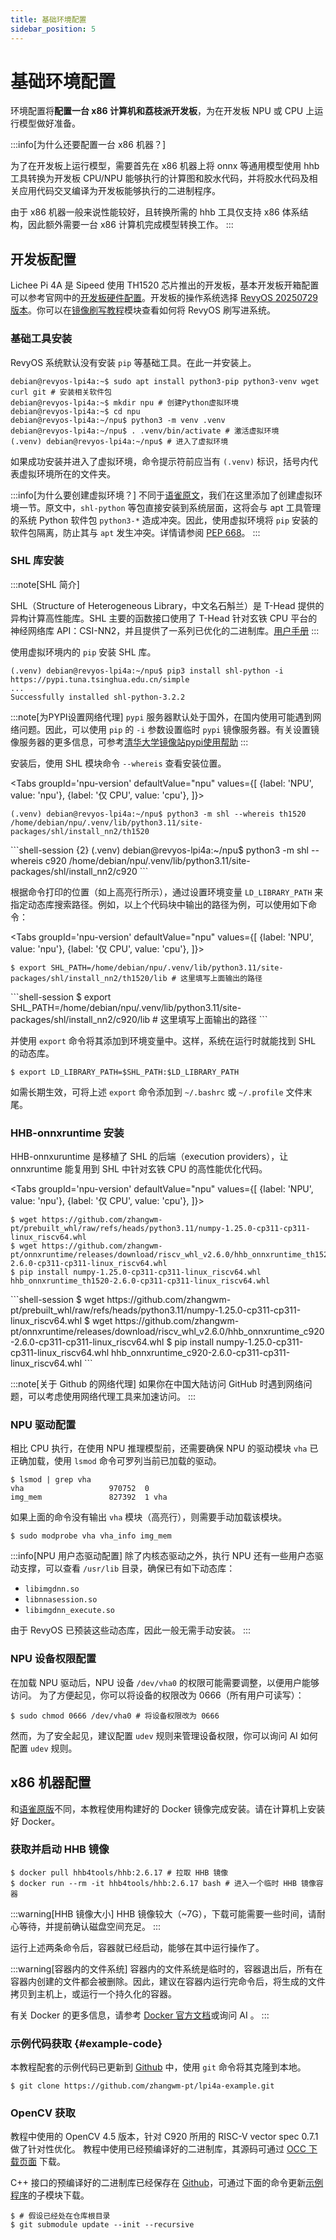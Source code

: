 ```yaml
---
title: 基础环境配置
sidebar_position: 5
---
```



# 基础环境配置

环境配置将**配置一台 x86 计算机和荔枝派开发板**，为在开发板 NPU 或 CPU 上运行模型做好准备。

:::info[为什么还要配置一台 x86 机器？]

为了在开发板上运行模型，需要首先在 x86 机器上将 onnx 等通用模型使用 hhb 工具转换为开发板 CPU/NPU 能够执行的计算图和胶水代码，并将胶水代码及相关应用代码交叉编译为开发板能够执行的二进制程序。

由于 x86 机器一般来说性能较好，且转换所需的 hhb 工具仅支持 x86 体系结构，因此额外需要一台 x86 计算机完成模型转换工作。
:::

## 开发板配置

Lichee Pi 4A 是 Sipeed 使用 TH1520 芯片推出的开发板，基本开发板开箱配置可以参考官网中的[开发板硬件配置](https://wiki.sipeed.com/hardware/zh/lichee/th1520/lpi4a/2_unbox.html)。开发板的操作系统选择 [RevyOS 20250729 版本](https://fast-mirror.isrc.ac.cn/revyos/extra/images/lpi4a/20250729/)。你可以在[镜像刷写教程](../../../Installation/intro)模块查看如何将 RevyOS 刷写进系统。

### 基础工具安装

RevyOS 系统默认没有安装 `pip` 等基础工具。在此一并安装上。

```shell-session
debian@revyos-lpi4a:~$ sudo apt install python3-pip python3-venv wget curl git # 安装相关软件包
debian@revyos-lpi4a:~$ mkdir npu # 创建Python虚拟环境
debian@revyos-lpi4a:~$ cd npu
debian@revyos-lpi4a:~/npu$ python3 -m venv .venv
debian@revyos-lpi4a:~/npu$ . .venv/bin/activate # 激活虚拟环境
(.venv) debian@revyos-lpi4a:~/npu$ # 进入了虚拟环境
```

如果成功安装并进入了虚拟环境，命令提示符前应当有 `(.venv)` 标识，括号内代表虚拟环境所在的文件夹。

:::info[为什么要创建虚拟环境？]
不同于[语雀原文](https://www.yuque.com/za4k4z/yp3bry/tx9hcuw35s9x24po#Cv3Tw)，我们在这里添加了创建虚拟环境一节。原文中，`shl-python` 等包直接安装到系统层面，这将会与 apt 工具管理的系统 Python 软件包 `python3-*` 造成冲突。因此，使用虚拟环境将 `pip` 安装的软件包隔离，防止其与 `apt` 发生冲突。详情请参阅 [PEP 668](https://peps.python.org/pep-0668/)。
:::

### SHL 库安装

:::note[SHL 简介]

SHL（Structure of Heterogeneous Library，中文名石斛兰）是 T-Head 提供的异构计算高性能库。SHL 主要的函数接口使用了 T-Head 针对玄铁 CPU 平台的神经网络库 API：CSI-NN2，并且提供了一系列已优化的二进制库。[用户手册](https://www.xrvm.cn/document?temp=standard&slug=shl-user-manual)
:::

使用虚拟环境内的 `pip` 安装 SHL 库。

```shell-session
(.venv) debian@revyos-lpi4a:~/npu$ pip3 install shl-python -i https://pypi.tuna.tsinghua.edu.cn/simple
...
Successfully installed shl-python-3.2.2
```

:::note[为PYPI设置网络代理]
`pypi` 服务器默认处于国外，在国内使用可能遇到网络问题。因此，可以使用 `pip` 的 `-i` 参数设置临时 `pypi` 镜像服务器。有关设置镜像服务器的更多信息，可参考[清华大学镜像站pypi使用帮助](https://mirrors.tuna.tsinghua.edu.cn/help/pypi/)
:::

安装后，使用 SHL 模块命令 `--whereis` 查看安装位置。

<Tabs
  groupId='npu-version'
  defaultValue="npu"
  values={[
    {label: 'NPU', value: 'npu'},
    {label: '仅 CPU', value: 'cpu'},
  ]}>
<TabItem value="npu">
```shell-session {2}
(.venv) debian@revyos-lpi4a:~/npu$ python3 -m shl --whereis th1520
/home/debian/npu/.venv/lib/python3.11/site-packages/shl/install_nn2/th1520
```
</TabItem>
    <TabItem value="cpu">
```shell-session {2}
(.venv) debian@revyos-lpi4a:~/npu$ python3 -m shl --whereis c920
/home/debian/npu/.venv/lib/python3.11/site-packages/shl/install_nn2/c920
```
    </TabItem>
</Tabs>

根据命令打印的位置（如上高亮行所示），通过设置环境变量 `LD_LIBRARY_PATH` 来指定动态库搜索路径。例如，以上个代码块中输出的路径为例，可以使用如下命令：

<Tabs
  groupId='npu-version'
  defaultValue="npu"
  values={[
    {label: 'NPU', value: 'npu'},
    {label: '仅 CPU', value: 'cpu'},
  ]}>
<TabItem value="npu">
```shell-session
$ export SHL_PATH=/home/debian/npu/.venv/lib/python3.11/site-packages/shl/install_nn2/th1520/lib # 这里填写上面输出的路径
```
</TabItem>
    <TabItem value="cpu">
```shell-session
$ export SHL_PATH=/home/debian/npu/.venv/lib/python3.11/site-packages/shl/install_nn2/c920/lib # 这里填写上面输出的路径
```
    </TabItem>
</Tabs>

并使用 `export` 命令将其添加到环境变量中。这样，系统在运行时就能找到 SHL 的动态库。

```shell-session
$ export LD_LIBRARY_PATH=$SHL_PATH:$LD_LIBRARY_PATH
```

如需长期生效，可将上述 `export` 命令添加到 `~/.bashrc` 或 `~/.profile` 文件末尾。

### HHB-onnxruntime 安装

HHB-onnxuruntime 是移植了 SHL 的后端（execution providers），让 onnxruntime 能复用到 SHL 中针对玄铁 CPU 的高性能优化代码。

<Tabs
  groupId='npu-version'
  defaultValue="npu"
  values={[
    {label: 'NPU', value: 'npu'},
    {label: '仅 CPU', value: 'cpu'},
  ]}>
<TabItem value="npu">
```shell-session
$ wget https://github.com/zhangwm-pt/prebuilt_whl/raw/refs/heads/python3.11/numpy-1.25.0-cp311-cp311-linux_riscv64.whl
$ wget https://github.com/zhangwm-pt/onnxruntime/releases/download/riscv_whl_v2.6.0/hhb_onnxruntime_th1520-2.6.0-cp311-cp311-linux_riscv64.whl
$ pip install numpy-1.25.0-cp311-cp311-linux_riscv64.whl hhb_onnxruntime_th1520-2.6.0-cp311-cp311-linux_riscv64.whl
```
</TabItem>
    <TabItem value="cpu">
```shell-session
$ wget https://github.com/zhangwm-pt/prebuilt_whl/raw/refs/heads/python3.11/numpy-1.25.0-cp311-cp311-linux_riscv64.whl
$ wget https://github.com/zhangwm-pt/onnxruntime/releases/download/riscv_whl_v2.6.0/hhb_onnxruntime_c920-2.6.0-cp311-cp311-linux_riscv64.whl
$ pip install numpy-1.25.0-cp311-cp311-linux_riscv64.whl hhb_onnxruntime_c920-2.6.0-cp311-cp311-linux_riscv64.whl
```
    </TabItem>
</Tabs>

:::note[关于 Github 的网络代理]
如果你在中国大陆访问 GitHub 时遇到网络问题，可以考虑使用网络代理工具来加速访问。
:::

### NPU 驱动配置

相比 CPU 执行，在使用 NPU 推理模型前，还需要确保 NPU 的驱动模块 `vha` 已正确加载，使用 `lsmod` 命令可罗列当前已加载的驱动。

```shell-session {2-3}
$ lsmod | grep vha
vha                   970752  0
img_mem               827392  1 vha
```

如果上面的命令没有输出 `vha` 模块（高亮行），则需要手动加载该模块。

```shell-session
$ sudo modprobe vha vha_info img_mem
```

:::info[NPU 用户态驱动配置]
除了内核态驱动之外，执行 NPU 还有一些用户态驱动支撑，可以查看 `/usr/lib` 目录，确保已有如下动态库：

- `libimgdnn.so`
- `libnnasession.so`
- `libimgdnn_execute.so`

由于 RevyOS 已预装这些动态库，因此一般无需手动安装。
:::

### NPU 设备权限配置

在加载 NPU 驱动后，NPU 设备 `/dev/vha0` 的权限可能需要调整，以便用户能够访问。
为了方便起见，你可以将设备的权限改为 0666（所有用户可读写）：

```shell-session
$ sudo chmod 0666 /dev/vha0 # 将设备权限改为 0666
```

然而，为了安全起见，建议配置 `udev` 规则来管理设备权限，你可以询问 AI 如何配置 `udev` 规则。

## x86 机器配置

和[语雀原版](https://www.yuque.com/za4k4z/yp3bry/tx9hcuw35s9x24po#rVPRY)不同，本教程使用构建好的 Docker 镜像完成安装。请在计算机上安装好 Docker。

### 获取并启动 HHB 镜像

```shell-session
$ docker pull hhb4tools/hhb:2.6.17 # 拉取 HHB 镜像
$ docker run --rm -it hhb4tools/hhb:2.6.17 bash # 进入一个临时 HHB 镜像容器
```

:::warning[HHB 镜像大小]
HHB 镜像较大（~7G），下载可能需要一些时间，请耐心等待，并提前确认磁盘空间充足。
:::

运行上述两条命令后，容器就已经启动，能够在其中运行操作了。

:::warning[容器内的文件系统]
容器内的文件系统是临时的，容器退出后，所有在容器内创建的文件都会被删除。因此，建议在容器内运行完命令后，将生成的文件拷贝到主机上，或运行一个持久化的容器。

有关 Docker 的更多信息，请参考 [Docker 官方文档](https://docs.docker.com/get-started/overview/)或询问 AI 。
:::

### 示例代码获取 {#example-code}

本教程配套的示例代码已更新到 [Github](https://github.com/zhangwm-pt/hhb-examples) 中，使用 `git` 命令将其克隆到本地。

```shell-session
$ git clone https://github.com/zhangwm-pt/lpi4a-example.git
```

### OpenCV 获取

教程中使用的 OpenCV 4.5 版本，针对 C920 所用的 RISC-V vector spec 0.7.1 做了针对性优化。
教程中使用已经预编译好的二进制库，其源码可通过 [OCC 下载页面](https://occ.t-head.cn/community/download?id=4112956065753141248) 下载。

C++ 接口的预编译好的二进制库已经保存在 [Github](https://github.com/zhangwm-pt/prebuilt_opencv)，可通过下面的命令更新[示例程序](#example-code)的子模块下载。

```shell-session
$ # 假设已经处在仓库根目录
$ git submodule update --init --recursive
```
